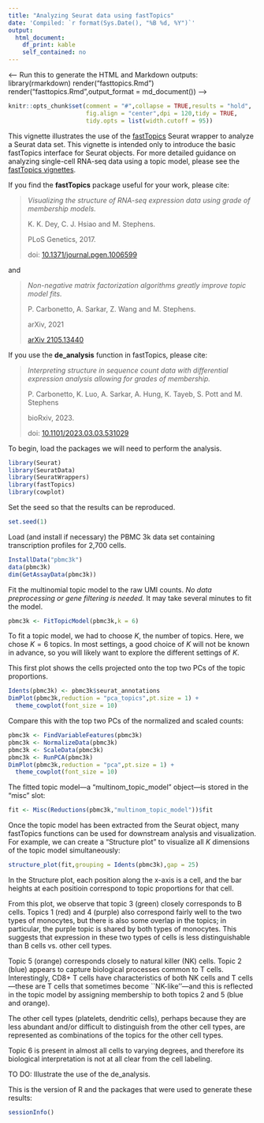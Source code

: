 ```yaml
---
title: "Analyzing Seurat data using fastTopics"
date: 'Compiled: `r format(Sys.Date(), "%B %d, %Y")`'
output:
  html_document:
    df_print: kable
    self_contained: no
---
```


<-- Run this to generate the HTML and Markdown outputs:
library(rmarkdown)
render("fasttopics.Rmd")
render("fasttopics.Rmd",output_format = md_document())
-->

```r
knitr::opts_chunk$set(comment = "#",collapse = TRUE,results = "hold",
                      fig.align = "center",dpi = 120,tidy = TRUE,
                      tidy.opts = list(width.cutoff = 95))
```

This vignette illustrates the use of the [fastTopics][fasttopics]
Seurat wrapper to analyze a Seurat data set. This vignette is intended
only to introduce the basic fastTopics interface for Seurat
objects. For more detailed guidance on analyzing single-cell RNA-seq
data using a topic model, please see the
[fastTopics vignettes][fasttopics-vignettes].

If you find the **fastTopics** package useful for your work, please
cite:

> *Visualizing the structure of RNA-seq expression data using grade of
> membership models.*
>
> K. K. Dey, C. J. Hsiao and M. Stephens.
>
> PLoS Genetics, 2017.
>
> doi: [10.1371/journal.pgen.1006599](https://doi.org/10.1371/journal.pgen.1006599)

and

> *Non-negative matrix factorization algorithms greatly improve topic
> model fits.*
>
> P. Carbonetto, A. Sarkar, Z. Wang and M. Stephens.
>
> arXiv, 2021
>
> [arXiv 2105.13440](https://arxiv.org/abs/2105.13440)

If you use the **de_analysis** function in fastTopics, please cite:

> *Interpreting structure in sequence count data with differential
> expression analysis allowing for grades of membership.*
> 
> P. Carbonetto, K. Luo, A. Sarkar, A. Hung, K. Tayeb, S. Pott and
> M. Stephens
>
> bioRxiv, 2023.
>
> doi: [10.1101/2023.03.03.531029](https://doi.org/10.1101/2023.03.03.531029)

To begin, load the packages we will need to perform the analysis.

```r
library(Seurat)
library(SeuratData)
library(SeuratWrappers)
library(fastTopics)
library(cowplot)
```

Set the seed so that the results can be reproduced.

```r
set.seed(1)
```

Load (and install if necessary) the PBMC 3k data set containing
transcription profiles for 2,700 cells.

```r
InstallData("pbmc3k")
data(pbmc3k)
dim(GetAssayData(pbmc3k))
```

Fit the multinomial topic model to the raw UMI counts. *No data
preprocessing or gene filtering is needed.* It may take several
minutes to fit the model.

```r
pbmc3k <- FitTopicModel(pbmc3k,k = 6)
```

To fit a topic model, we had to choose $K$, the number of topics.
Here, we chose $K = 6$ topics. In most settings, a good choice of $K$
will not be known in advance, so you will likely want to explore the
different settings of $K$.

This first plot shows the cells projected onto the top two PCs of the
topic proportions.

```r
Idents(pbmc3k) <- pbmc3k$seurat_annotations
DimPlot(pbmc3k,reduction = "pca_topics",pt.size = 1) +
  theme_cowplot(font_size = 10)
```

Compare this with the top two PCs of the normalized and scaled counts:

```r
pbmc3k <- FindVariableFeatures(pbmc3k)
pbmc3k <- NormalizeData(pbmc3k)
pbmc3k <- ScaleData(pbmc3k)
pbmc3k <- RunPCA(pbmc3k)
DimPlot(pbmc3k,reduction = "pca",pt.size = 1) +
  theme_cowplot(font_size = 10)
```

The fitted topic model---a "multinom_topic_model" object---is stored
in the "misc" slot:

```r
fit <- Misc(Reductions(pbmc3k,"multinom_topic_model"))$fit
```

Once the topic model has been extracted from the Seurat object, many
fastTopics functions can be used for downstream analysis and
visualization. For example, we can create a "Structure plot" to
visualize all $K$ dimensions of the topic model simultaneously:

```r
structure_plot(fit,grouping = Idents(pbmc3k),gap = 25)
```

In the Structure plot, each position along the x-axis is a cell, and
the bar heights at each positioin correspond to topic proportions for
that cell.

From this plot, we observe that topic 3 (green) closely corresponds to
B cells. Topics 1 (red) and 4 (purple) also correspond fairly well to
the two types of monocytes, but there is also some overlap in the
topics; in particular, the purple topic is shared by both types of
monocytes. This suggests that expression in these two types of cells
is less distinguishable than B cells vs. other cell types.

Topic 5 (orange) corresponds closely to natural killer (NK) cells.
Topic 2 (blue) appears to capture biological processes common to T
cells. Interestingly, CD8+ T cells have characteristics of both NK
cells and T cells---these are T cells that sometimes become
``NK-like''---and this is reflected in the topic model by assigning
membership to both topics 2 and 5 (blue and orange).

The other cell types (platelets, dendritic cells), perhaps because
they are less abundant and/or difficult to distinguish from the other
cell types, are represented as combinations of the topics for the
other cell types.

Topic 6 is present in almost all cells to varying degrees, and
therefore its biological interpretation is not at all clear from the
cell labeling.

TO DO: Illustrate the use of the de_analysis.

This is the version of R and the packages that were used to generate
these results:

```r
sessionInfo()
```

[fasttopics]:  https://github.com/stephenslab/fastTopics
[fasttopics-vignettes]:  https://stephenslab.github.io/fastTopics/articles
